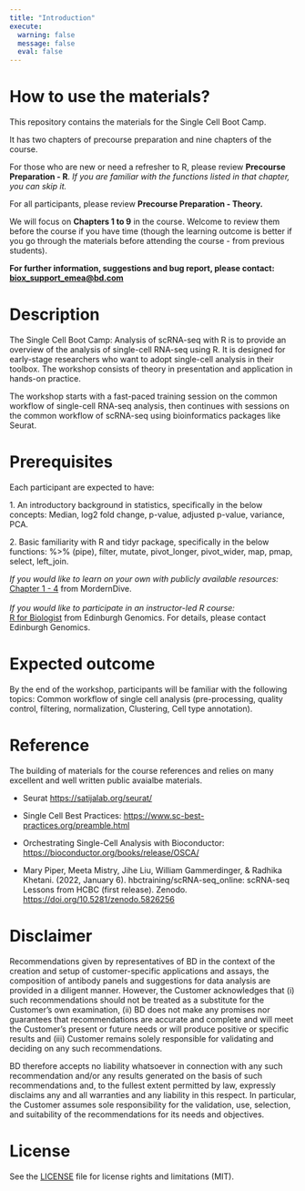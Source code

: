 ```yaml
---
title: "Introduction"
execute:
  warning: false
  message: false
  eval: false
---
```


# How to use the materials?

This repository contains the materials for the Single Cell Boot Camp.

It has two chapters of precourse preparation and nine chapters of the course.

::: callout-important
For those who are new or need a refresher to R, please review **Precourse Preparation - R**. *If you are familiar with the functions listed in that chapter, you can skip it.*

For all participants, please review **Precourse Preparation - Theory.**
:::

We will focus on **Chapters 1 to 9** in the course. Welcome to review them before the course if you have time (though the learning outcome is better if you go through the materials before attending the course - from previous students).

**For further information, suggestions and bug report, please contact: [biox_support_emea\@bd.com](biox_support_emea@bd.com)**

# Description

The Single Cell Boot Camp: Analysis of scRNA-seq with R is to provide an overview of the analysis of single-cell RNA-seq using R. It is designed for early-stage researchers who want to adopt single-cell analysis in their toolbox. The workshop consists of theory in presentation and application in hands-on practice.

The workshop starts with a fast-paced training session on the common workflow of single-cell RNA-seq analysis, then continues with sessions on the common workflow of scRNA-seq using bioinformatics packages like Seurat.

# Prerequisites

Each participant are expected to have:

1\. An introductory background in statistics, specifically in the below concepts: Median, log2 fold change, p-value, adjusted p-value, variance, PCA.

2\. Basic familiarity with R and tidyr package, specifically in the below functions: %\>% (pipe), filter, mutate, pivot_longer, pivot_wider, map, pmap, select, left_join.

*If you would like to learn on your own with publicly available resources:*\
[Chapter 1 - 4](https://moderndive.com/index.html) from MordernDive.\
\
*If you would like to participate in an instructor-led R course:*\
[R for Biologist](https://genomics.ed.ac.uk/services/r-biologists) from Edinburgh Genomics. For details, please contact Edinburgh Genomics.

# Expected outcome

By the end of the workshop, participants will be familiar with the following topics: Common workflow of single cell analysis (pre-processing, quality control, filtering, normalization, Clustering, Cell type annotation).

# Reference

The building of materials for the course references and relies on many excellent and well written public avaialbe materials.

-   Seurat <https://satijalab.org/seurat/>

-   Single Cell Best Practices: <https://www.sc-best-practices.org/preamble.html>

-   Orchestrating Single-Cell Analysis with Bioconductor: <https://bioconductor.org/books/release/OSCA/>

-   Mary Piper, Meeta Mistry, Jihe Liu, William Gammerdinger, & Radhika Khetani. (2022, January 6). hbctraining/scRNA-seq_online: scRNA-seq Lessons from HCBC (first release). Zenodo. <https://doi.org/10.5281/zenodo.5826256>

# Disclaimer

Recommendations given by representatives of BD in the context of the creation and setup of customer-specific applications and assays, the composition of antibody panels and suggestions for data analysis are provided in a diligent manner. However, the Customer acknowledges that (i) such recommendations should not be treated as a substitute for the Customer's own examination, (ii) BD does not make any promises nor guarantees that recommendations are accurate and complete and will meet the Customer's present or future needs or will produce positive or specific results and (iii) Customer remains solely responsible for validating and deciding on any such recommendations.

BD therefore accepts no liability whatsoever in connection with any such recommendation and/or any results generated on the basis of such recommendations and, to the fullest extent permitted by law, expressly disclaims any and all warranties and any liability in this respect. In particular, the Customer assumes sole responsibility for the validation, use, selection, and suitability of the recommendations for its needs and objectives.

# License

See the [LICENSE](LICENSE.html) file for license rights and limitations (MIT).
